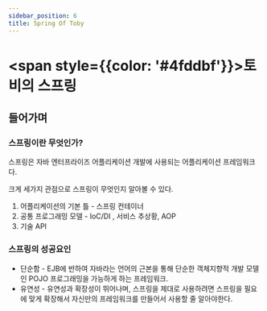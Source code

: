 ```yaml
---
sidebar_position: 6
title: Spring Of Toby
---
```


# <span style={{color: '#4fddbf'}}>토비의 스프링</span>

## 들어가며

### 스프링이란 무엇인가?

스프링은 자바 엔터프라이즈 어플리케이션 개발에 사용되는 어플리케이션 프레임워크다.

크게 세가지 관점으로 스프링이 무엇인지 알아볼 수 있다.

1. 어플리케이션의 기본 틀 - 스프링 컨테이너
2. 공통 프로그래밍 모델 - IoC/DI , 서비스 추상황, AOP
3. 기술 API

### 스프링의 성공요인

- 단순함 - EJB에 반하여 자바라는 언어의 근본을 통해 단순한 객체지향적 개발 모델인 POJO 프로그래밍을 가능하게 하는 프레임워크.
- 유연성 - 유연성과 확장성이 뛰어나며, 스프링을 제대로 사용하려면 스프링을 필요에 맞게 확장해서 자신만의 프레임워크를 만들어서 사용할 줄 알아야한다.